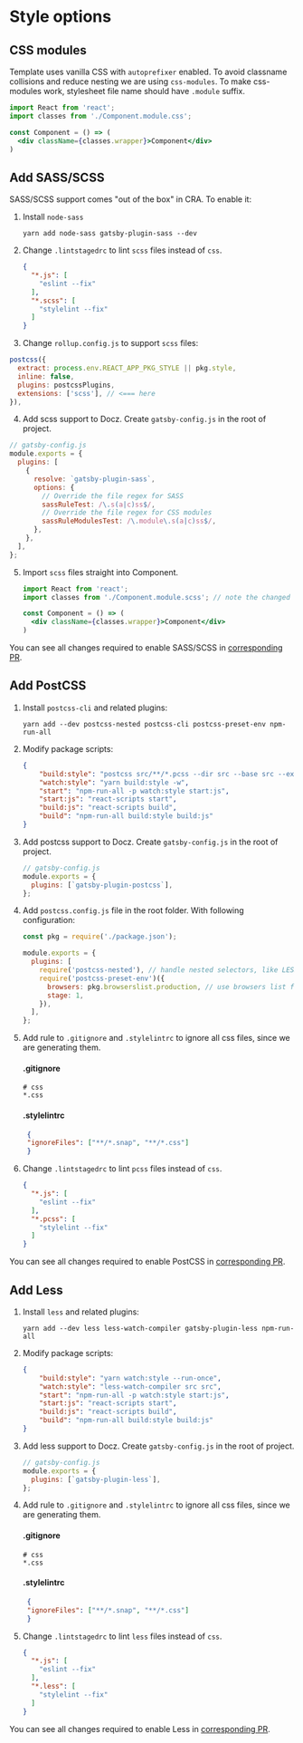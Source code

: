 
<Meta title="Docs/Style options" />

# Style options


## CSS modules

Template uses vanilla CSS with `autoprefixer` enabled. To avoid classname collisions and reduce nesting we are using `css-modules`. To make css-modules work, stylesheet file name should have `.module` suffix.

```jsx
import React from 'react';
import classes from './Component.module.css';

const Component = () => (
  <div className={classes.wrapper}>Component</div>
)
```

## Add SASS/SCSS

SASS/SCSS support comes "out of the box" in CRA. To enable it:

1. Install `node-sass`

    ```shell script
    yarn add node-sass gatsby-plugin-sass --dev
    ```

2. Change `.lintstagedrc` to lint `scss` files instead of `css`.

    ```json
    {
      "*.js": [
        "eslint --fix"
      ],
      "*.scss": [
        "stylelint --fix"
      ]
    }
    ```
3. Change `rollup.config.js` to support `scss` files:
```js
postcss({
  extract: process.env.REACT_APP_PKG_STYLE || pkg.style,
  inline: false,
  plugins: postcssPlugins,
  extensions: ['scss'], // <=== here
}),
```
4. Add scss support to Docz. Create `gatsby-config.js` in the root of project.

```js
// gatsby-config.js
module.exports = {
  plugins: [
    {
      resolve: `gatsby-plugin-sass`,
      options: {
        // Override the file regex for SASS
        sassRuleTest: /\.s(a|c)ss$/,
        // Override the file regex for CSS modules
        sassRuleModulesTest: /\.module\.s(a|c)ss$/,
      },
    },
  ],
};
```

5. Import `scss` files straight into Component.

    ```jsx
    import React from 'react';
    import classes from './Component.module.scss'; // note the changed extension

    const Component = () => (
      <div className={classes.wrapper}>Component</div>
    )
    ```

You can see all changes required to enable SASS/SCSS in [corresponding PR](https://github.com/morewings/cra-template-npm-library/pull/11).

## Add PostCSS

1. Install `postcss-cli` and related plugins:
    ```shell script
    yarn add --dev postcss-nested postcss-cli postcss-preset-env npm-run-all
    ```
2. Modify package scripts:

    ```json
    {
        "build:style": "postcss src/**/*.pcss --dir src --base src --ext css",
        "watch:style": "yarn build:style -w",
        "start": "npm-run-all -p watch:style start:js",
        "start:js": "react-scripts start",
        "build:js": "react-scripts build",
        "build": "npm-run-all build:style build:js"
    }
    ```
3. Add postcss support to Docz. Create `gatsby-config.js` in the root of project.

   ```js
   // gatsby-config.js
   module.exports = {
     plugins: [`gatsby-plugin-postcss`],
   };
   ```
4. Add `postcss.config.js` file in the root folder. With following configuration:

    ```js
    const pkg = require('./package.json');

    module.exports = {
      plugins: [
        require('postcss-nested'), // handle nested selectors, like LESS or SASS
        require('postcss-preset-env')({
          browsers: pkg.browserslist.production, // use browsers list from production mode
          stage: 1,
        }),
      ],
    };
    ```
5. Add rule to `.gitignore` and `.stylelintrc` to ignore all css files, since we are generating them.

    #### .gitignore

    ```gitignore
    # css
    *.css
    ```

   #### .stylelintrc

   ```json
    {
    "ignoreFiles": ["**/*.snap", "**/*.css"]
    }
   ```
6. Change `.lintstagedrc` to lint `pcss` files instead of `css`.

    ```json
    {
      "*.js": [
        "eslint --fix"
      ],
      "*.pcss": [
        "stylelint --fix"
      ]
    }
    ```

You can see all changes required to enable PostCSS in [corresponding PR](https://github.com/morewings/cra-template-npm-library/pull/12).

## Add Less

1. Install `less` and related plugins:
    ```shell script
    yarn add --dev less less-watch-compiler gatsby-plugin-less npm-run-all
    ```
2. Modify package scripts:

    ```json
    {
        "build:style": "yarn watch:style --run-once",
        "watch:style": "less-watch-compiler src src",
        "start": "npm-run-all -p watch:style start:js",
        "start:js": "react-scripts start",
        "build:js": "react-scripts build",
        "build": "npm-run-all build:style build:js"
    }
    ```
3. Add less support to Docz. Create `gatsby-config.js` in the root of project.

      ```js
      // gatsby-config.js
      module.exports = {
        plugins: [`gatsby-plugin-less`],
      };
      ```
3. Add rule to `.gitignore` and `.stylelintrc` to ignore all css files, since we are generating them.

    #### .gitignore

    ```gitignore
    # css
    *.css
    ```

   #### .stylelintrc

   ```json
    {
    "ignoreFiles": ["**/*.snap", "**/*.css"]
    }
   ```
4. Change `.lintstagedrc` to lint `less` files instead of `css`.

    ```json
    {
      "*.js": [
        "eslint --fix"
      ],
      "*.less": [
        "stylelint --fix"
      ]
    }
    ```

You can see all changes required to enable Less in [corresponding PR](https://github.com/morewings/cra-template-npm-library/pull/10).
